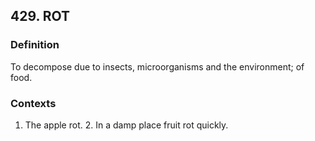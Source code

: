 ## 429. ROT
### Definition
To decompose due to insects, microorganisms and the environment; of food.

### Contexts
1. The apple rot. 2. In a damp place fruit rot quickly.

